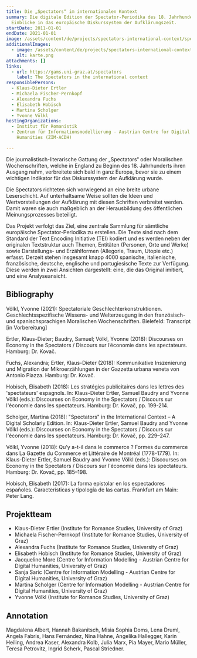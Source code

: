 ```yaml
---
title: Die „Spectators“ im internationalen Kontext
summary: Die digitale Edition der Spectator-Periodika des 18. Jahrhunderts gibt
  Einblicke in das europäische Diskurssystem der Aufklärungszeit.
startDate: 2011-01-01
endDate: 2021-01-01
image: /assets/content/de/projects/spectators-international-context/spectators2.png
additionalImages:
  - image: /assets/content/de/projects/spectators-international-context/additionalImages/karte.png
    alt: karte.png
attachments: []
links:
  - url: https://gams.uni-graz.at/spectators
    label: The Spectators in the international context
responsiblePersons:
  - Klaus-Dieter Ertler
  - Michaela Fischer-Pernkopf
  - Alexandra Fuchs
  - Elisabeth Hobisch
  - Martina Scholger
  - Yvonne Völkl
hostingOrganizations:
  - Institut für Romanistik
  - Zentrum für Informationsmodellierung - Austrian Centre for Digital
    Humanities (ZIM-ACDH)

---
```

Die journalistisch-literarische Gattung der „Spectators“ oder Moralischen Wochenschriften, welche in England zu Beginn des 18. Jahrhunderts ihren Ausgang nahm, verbreitete sich bald in ganz Europa, bevor sie zu einem wichtigen Indikator für das Diskurssystem der Aufklärung wurde.

Die Spectators richteten sich vorwiegend an eine breite urbane Leserschicht. Auf unterhaltsame Weise sollten die Ideen und Wertvorstellungen der Aufklärung mit diesen Schriften verbreitet werden. Damit waren sie auch maßgeblich an der Herausbildung des öffentlichen Meinungsprozesses beteiligt.

Das Projekt verfolgt das Ziel, eine zentrale Sammlung für sämtliche europäische Spectator-Periodika zu erstellen. Die Texte sind nach dem Standard der Text Encoding Initiative (TEI) kodiert und es werden neben der originalen Textstruktur auch Themen, Entitäten (Personen, Orte und Werke) sowie Darstellungs- und Erzählformen (Allegorie, Traum, Utopie etc.) erfasst. Derzeit stehen insgesamt knapp 4000 spanische, italienische, französische, deutsche, englische und portugiesische Texte zur Verfügung. Diese werden in zwei Ansichten dargestellt: eine, die das Original imitiert, und eine Analyseansicht.

**Bibliography**
----------------

Völkl, Yvonne (2021): Spectatoriale Geschlechterkonstruktionen. Geschlechtsspezifische Wissens- und Welterzeugung in den französisch- und spanischsprachigen Moralischen Wochenschriften. Bielefeld: Transcript \[in Vorbereitung\]

Ertler, Klaus-Dieter; Baudry, Samuel; Völkl, Yvonne (2018): Discourses on Economy in the Spectators / Discours sur l’économie dans les spectateurs. Hamburg: Dr. Kovač.

Fuchs, Alexandra; Ertler, Klaus-Dieter (2018): Kommunikative Inszenierung und Migration der Mikroerzählungen in der Gazzetta urbana veneta von Antonio Piazza. Hamburg: Dr. Kovač.

Hobisch, Elisabeth (2018): Les stratégies publicitaires dans les lettres des 'spectateurs' espagnols. In: Klaus-Dieter Ertler, Samuel Baudry and Yvonne Völkl (eds.): Discourses on Economy in the Spectators / Discours sur l'économie dans les spectateurs. Hamburg: Dr. Kovač, pp. 199-214.

Scholger, Martina (2018): "Spectators" in the International Context – A Digital Scholarly Edition. In: Klaus-Dieter Ertler, Samuel Baudry and Yvonne Völkl (eds.): Discourses on Economy in the Spectators / Discours sur l'économie dans les spectateurs. Hamburg: Dr. Kovač, pp. 229–247.

Völkl, Yvonne (2018): Qu’y a-t-il dans le commerce ? Formes du commerce dans La Gazette du Commerce et Littéraire de Montréal (1778-1779). In: Klaus-Dieter Ertler, Samuel Baudry and Yvonne Völkl (eds.): Discourses on Economy in the Spectators / Discours sur l'économie dans les spectateurs. Hamburg: Dr. Kovač, pp. 185–198.

Hobisch, Elisabeth (2017): La forma epistolar en los espectadores españoles. Características y tipología de las cartas. Frankfurt am Main: Peter Lang.

**Projektteam**
---------------

*   Klaus-Dieter Ertler (Institute for Romance Studies, University of Graz)
*   Michaela Fischer-Pernkopf (Institute for Romance Studies, University of Graz)
*   Alexandra Fuchs (Institute for Romance Studies, University of Graz)
*   Elisabeth Hobisch (Institute for Romance Studies, University of Graz)
*   Jacqueline More (Centre for Information Modelling - Austrian Centre for Digital Humanities, University of Graz)
*   Sanja Saric (Centre for Information Modelling - Austrian Centre for Digital Humanities, University of Graz)
*   Martina Scholger (Centre for Information Modelling - Austrian Centre for Digital Humanities, University of Graz)
*   Yvonne Völkl (Institute for Romance Studies, University of Graz)

**Annotation**
--------------

Magdalena Albert, Hannah Bakanitsch, Misia Sophia Doms, Lena Druml, Angela Fabris, Hans Fernández, Nina Hahne, Angelika Hallegger, Karin Heiling, Andrea Kaser, Alexandra Kolb, Julia Marx, Pia Mayer, Mario Müller, Teresa Petrovitz, Ingrid Scherk, Pascal Striedner.